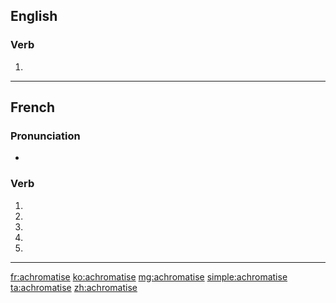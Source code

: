 ==English==

===Verb===
{{en-verb|achromatis}}

# {{standard spelling of|from=Non-Oxford British spelling|lang=en|achromatize}}

{{also|achromatisé}}

----

==French==

===Pronunciation===
* {{homophones|achromatisent|achromatises|lang=fr}}

===Verb===
{{fr-verb form}}

# {{conjugation of|achromatiser||1|s|pres|ind|lang=fr}}
# {{conjugation of|achromatiser||3|s|pres|ind|lang=fr}}
# {{conjugation of|achromatiser||1|s|pres|sub|lang=fr}}
# {{conjugation of|achromatiser||3|s|pres|sub|lang=fr}}
# {{conjugation of|achromatiser||2|s|imp|lang=fr}}

----

[[fr:achromatise]]
[[ko:achromatise]]
[[mg:achromatise]]
[[simple:achromatise]]
[[ta:achromatise]]
[[zh:achromatise]]